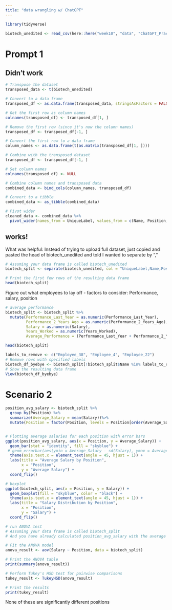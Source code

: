 ```yaml
---
title: "data wrangling w/ ChatGPT"
---
```


```r
library(tidyverse)
```

```r
biotech_unedited <- read_csv(here::here("week10", "data", "ChatGPT_Practice_Dataset.csv"))
```

# Prompt 1

## Didn't work
```r
# Transpose the dataset
transposed_data <- t(biotech_unedited)

# Convert to a data frame
transposed_df <- as.data.frame(transposed_data, stringsAsFactors = FALSE)

# Get the first row as column names
colnames(transposed_df) <- transposed_df[1, ]

# Remove the first row (since it's now the column names)
transposed_df <- transposed_df[-1, ]

# Convert the first row to a data frame
column_names <- as.data.frame(t(as.matrix(transposed_df[1, ])))

# Combine with the transposed dataset
transposed_df <- transposed_df[-1, ]

# Set column names
colnames(transposed_df) <- NULL

# Combine column names and transposed data
combined_data <- bind_cols(column_names, transposed_df)

# Convert to a tibble
combined_data <- as_tibble(combined_data)

# Pivot wider
cleaned_data <- combined_data %>%
  pivot_wider(names_from = UniqueLabel, values_from = c(Name, Position, State, Salary, Years_Worked, Performance_Last_Year, Performance_2_Years_Ago))

```

## works!

What was helpful: Instead of trying to upload full dataset, just copied and pasted the head of biotech_unedited and told I wanted to separate by ","

```r
# Assuming your data frame is called biotech_unedited
biotech_split <- separate(biotech_unedited, col = "UniqueLabel,Name,Position,State,Salary,Years_Worked,Performance_Last_Year,Performance_2_Years_Ago", sep = ",", into = c("UniqueLabel", "Name", "Position", "State", "Salary", "Years_Worked", "Performance_Last_Year", "Performance_2_Years_Ago"))

# Print the first few rows of the resulting data frame
head(biotech_split)
```

Figure out what employees to lay off
- factors to consider: Performance, salary, position

```r
# average performance
biotech_split <- biotech_split %>%
  mutate(Performance_Last_Year = as.numeric(Performance_Last_Year),
         Performance_2_Years_Ago = as.numeric(Performance_2_Years_Ago),
         Salary = as.numeric(Salary),
         Years_Worked = as.numeric(Years_Worked),
         Average_Performance = (Performance_Last_Year + Performance_2_Years_Ago)/2)

head(biotech_split)

labels_to_remove <- c("Employee_38", "Employee_4", "Employee_22")
# Remove rows with specified labels
biotech_df_byebye <- biotech_split[!biotech_split$Name %in% labels_to_remove, ]
# Show the resulting data frame
View(biotech_df_byebye)

```

# Scenario 2

```r
position_avg_salary <- biotech_split %>%
  group_by(Position) %>%
  summarize(Average_Salary = mean(Salary))%>%
  mutate(Position = factor(Position, levels = Position[order(Average_Salary, decreasing = TRUE)]))


# Plotting average salaries for each position with error bars
ggplot(position_avg_salary, aes(x = Position, y = Average_Salary)) +
  geom_bar(stat = "identity", fill = "skyblue") +
 # geom_errorbar(aes(ymin = Average_Salary - sd(Salary), ymax = Average_Salary + sd(Salary)), width = 0.2, color = "black") +
  theme(axis.text.x = element_text(angle = 45, hjust = 1)) +
  labs(title = "Average Salary by Position",
       x = "Position",
       y = "Average Salary") +
  coord_flip()

# boxplot
ggplot(biotech_split, aes(x = Position, y = Salary)) +
  geom_boxplot(fill = "skyblue", color = "black") +
  theme(axis.text.x = element_text(angle = 45, hjust = 1)) +
  labs(title = "Salary Distribution by Position",
       x = "Position",
       y = "Salary") +
  coord_flip()

# run ANOVA test
# Assuming your data frame is called biotech_split
# And you have already calculated position_avg_salary with the average salary for each position

# Fit the ANOVA model
anova_result <- aov(Salary ~ Position, data = biotech_split)

# Print the ANOVA table
print(summary(anova_result))

# Perform Tukey's HSD test for pairwise comparisons
tukey_result <- TukeyHSD(anova_result)

# Print the results
print(tukey_result)
```
None of these are significantly different positions
